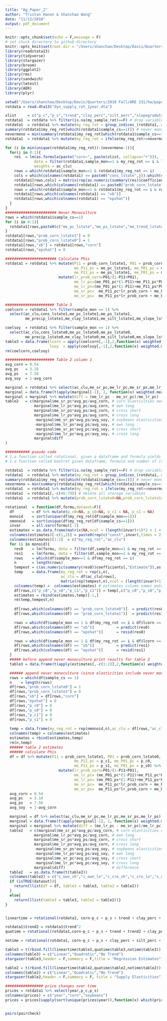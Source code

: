 ```yaml
---
title: "Ag_Paper_2"
author: "Tristan Hanon & Shanchao Wang"
date: "11/12/2018"
output: pdf_document
---
```


```r
knitr::opts_chunk$set(echo = F,message = F)
# set chuck directory to github directory 
knitr::opts_knit$set(root.dir = "/Users/shanchao/Desktop/Davis/Quarters/2018 Fall/ARE 231/hw/Ag_Paper_2")
library(readstata13)
library(tidyverse)
library(stargazer)
library(broom)
library(ggplot2)
library(rms)
library(sandwich)
library(lmtest)
library(AER)
library(plyr)
```

```r
setwd("/Users/shanchao/Desktop/Davis/Quarters/2018 Fall/ARE 231/hw/paper2/aau024_Supplementary_Data/Crop Supply Dynamics/")
rotdata = read.dta13("dyn_supply_rot_1year.dta")
```

```r
xlist     = c("p_c","p_s","trend","clay_perc","silt_perc","slopegradwta","precip0405_binary","irr_share")
rotdata1  = rotdata %>% filter(is.na(my_sample_rot)==F) # drop variable with NA my_sample_rot
rotdata1  = rotdata1 %>% mutate(my_reg_rot = group_indices_(rotdata1,.dots = c("my_sample_rot","my_mlra"))) # create my_reg_rot
summary(rotdata1$my_reg_rot[which(rotdata1$sample_cs==1)]) # never monoculture sample indices from 25 to 48
nevermono = min(summary(rotdata1$my_reg_rot[which(rotdata1$sample_cs==1)])) 
rotdata1  = rotdata1 %>% mutate(my_reg_rot = ifelse(my_reg_rot>=nevermono,nevermono,my_reg_rot)) # change never monoculture to 25

for (i in min(unique(rotdata1$my_reg_rot)):(nevermono-1)){
  for(j in 0:1){
    res  = lm(as.formula(paste("corn~", paste(xlist, collapse="+"))),
             data = filter(rotdata1,sample_mon==1 & my_reg_rot == i & lcorn== j),
             weights = ac_clu)
    rows = which(rotdata1$sample_mon==1 & rotdata1$my_reg_rot == i)
    cols = which(colnames(rotdata1) == paste0("cons_lstate",j)):which(colnames(rotdata1) == paste0("me_irr_lstate",j))
    rotdata1[rows,cols] = matrix(rep(as.numeric(summary(res)$coefficients[,"Estimate"]),length(rows)),nrow = length(rows),byrow = T) # fill in estimates for equation (14) and (15)
    rotdata1[rows,which(colnames(rotdata1) == paste0("prob_corn_lstate",j))]  = predict(res,rotdata1[rows,])
    rows = which(rotdata1$sample_mon==1 & rotdata1$my_reg_rot == i & rotdata1$lcorn == j)
    rotdata1[rows,which(colnames(rotdata1) == "xb")]                          = predict(res)
    rotdata1[rows,which(colnames(rotdata1) == "epshat")]                      = resid(res)
  }
}
####################### Never Monoculture
rows = which(rotdata1$sample_cs==1)
for (i in 0:1){
  rotdata1[rows,paste0(c("me_pc_lstate","me_ps_lstate","me_trend_lstate"),i)] = 0
}
rotdata1[rows,"prob_corn_lstate1"] = 0
rotdata1[rows,"prob_corn_lstate0"] = 1
rotdata1[rows,"xb"] = rotdata1[rows,"corn"]
rotdata1[rows,"epshat"] = 0

####################### Calculate Phis
rotdata1 = rotdata1 %>% mutate(P11 = prob_corn_lstate1, P01 = prob_corn_lstate0,
                               me_P11_pc = me_pc_lstate1, me_P01_pc = me_pc_lstate0,
                               me_P11_ps = me_ps_lstate1, me_P01_ps = me_ps_lstate0) %>%
                        mutate(lr_prob_corn=P01/(1-P11+P01),
                               me_lr_pc=(me_P01_pc*(1-P11)+me_P11_pc*P01)/(1-P11+P01)^2,
                               me_lr_ps=(me_P01_ps*(1-P11)+me_P11_ps*P01)/(1-P11+P01)^2,
                               me_sr_pc=  me_P11_pc*lr_prob_corn + me_P01_pc*(1-lr_prob_corn),
                               me_sr_ps=  me_P11_ps*lr_prob_corn + me_P01_ps*(1-lr_prob_corn))

###################### Table 3
coelcorn = rotdata1 %>% filter(sample_mon == 1) %>%
  select(ac_clu,cons_lstate1,me_pc_lstate1,me_ps_lstate1,
         me_precip_lstate1,me_clay_lstate1,me_silt_lstate1,me_slope_lstate1,me_trend_lstate1,me_irr_lstate1)

coelsoy  = rotdata1 %>% filter(sample_mon == 1) %>%
  select(ac_clu,cons_lstate0,me_pc_lstate0,me_ps_lstate0,
         me_precip_lstate0,me_clay_lstate0,me_silt_lstate0,me_slope_lstate0,me_trend_lstate0,me_irr_lstate0)
table3 = data.frame(lcorn = apply(coelcorn[,-1],2,function(x) weighted.mean(x,w = coelcorn$ac_clu)),
                    lsoy  = apply(coelsoy[,-1],2,function(x) weighted.mean(x,w = coelsoy$ac_clu)))
rm(coelcorn,coelsoy)

###################### Table 2 column 1
avg_corn = 0.54
avg_pc   = 3.18
avg_ps   = 7.56
avg_soy  = 1-avg_corn

marginal = rotdata1 %>% select(ac_clu,me_sr_pc,me_lr_pc,me_sr_ps,me_lr_ps)
marginal = data.frame(t(apply(marginal[-1], 2, function(x) weighted.mean(x,w=marginal$ac_clu))))
marginal = marginal %>% mutate(diff = (me_lr_pc - me_sr_pc)/me_lr_pc)
table2   = c(marginal$me_sr_pc*avg_pc/avg_corn, # corn elasticities own short
             marginal$me_lr_pc*avg_pc/avg_corn, # own long
             marginal$me_sr_ps*avg_ps/avg_corn, # cross short
             marginal$me_lr_ps*avg_ps/avg_corn, # cross long
             -marginal$me_sr_ps*avg_ps/avg_soy, # soybeans elasticities own short
             -marginal$me_lr_ps*avg_ps/avg_soy, # own long
             -marginal$me_sr_pc*avg_pc/avg_soy, # cross short
             -marginal$me_lr_pc*avg_pc/avg_soy, # cross long
             marginal$diff
)
```

```r
########### pseudo code 
# 1.a function called rotational, given a dataframe and formula yields table3 and table 2 col1 results and choose to return data with xb and epshat.
# 2.a function called bootrot given dataframe, formula and number of iterations, first pass dataframe and formula to rotational (dataout = T) once. Then using returned dataframe from step 1, get a new dataframe with dependent variable wildy. save the first results as well as the results from iteration.

rotdata1  = rotdata %>% filter(is.na(my_sample_rot)==F) # drop variable with NA my_sample_rot
rotdata1  = rotdata1 %>% mutate(my_reg_rot = group_indices_(rotdata1,.dots = c("my_sample_rot","my_mlra"))) # create my_reg_rot
summary(rotdata1$my_reg_rot[which(rotdata1$sample_cs==1)]) # never monoculture sample indices from 25 to 48
nevermono = min(summary(rotdata1$my_reg_rot[which(rotdata1$sample_cs==1)])) 
rotdata1  = rotdata1 %>% mutate(my_reg_rot = ifelse(my_reg_rot>=nevermono,nevermono,my_reg_rot)) # change never monoculture to 25
rotdata1  = rotdata1[,-c(46:79)] # delete all storage variables
rotdata1  = rotdata1 %>% mutate(prob_corn_lstate0=NA,prob_corn_lstate1=NA)

rotational  = function(df,formu,dataout=F){
  df        = df %>% mutate(p_c0=NA, p_s0=NA, p_c1 = NA, p_s1 = NA)
  monoid    = sort(unique(df$my_reg_rot[df$sample_mon==1]))
  nmonoid   = sort(unique(df$my_reg_rot[df$sample_cs==1]))
  invar     = all.vars(formu)[-1]
  estimates = as.data.frame(matrix(NA,ncol = (length(invar)+1)*2 + 1 + 1)) # estimates + weights + my_reg_rot
  colnames(estimates)[-c(1,2)] = paste0(rep(c("const",invar),times = 2),rep(c(0,1),each = length(invar)+1))
  colnames(estimates)[1:2]  = c("my_reg_rot","ac_clu")
  for (i in monoid){
    res0    = lm(formu, data = filter(df,sample_mon==1 & my_reg_rot == i & lcorn== 0), weights = ac_clu)
    res1    = lm(formu, data = filter(df,sample_mon==1 & my_reg_rot == i & lcorn== 1), weights = ac_clu)
    rows    = which(df$sample_mon==1 & df$my_reg_rot == i)
    n       = length(rows)
    tempest = c(as.numeric(summary(res0)$coefficients[,"Estimate"]),as.numeric(summary(res1)$coefficients[,"Estimate"]))
    temp    = data.frame(my_reg_rot = rep(i,n),
                         ac_clu = df$ac_clu[rows],
                         matrix(rep(tempest,n),ncol = (length(invar)+1)*2,nrow = n ,byrow = T))
    colnames(temp) =  colnames(estimates) # estimates column names match in order to append
    df[rows,c("p_c0","p_s0","p_c1","p_s1")] = temp[,c("p_c0","p_s0","p_c1","p_s1")] # store to use in table 2
    estimates = rbind(estimates,temp)[-1,]
    rm(temp,tempest,n)
    
    df[rows,which(colnames(df) == "prob_corn_lstate0")]  = predict(res0,df[rows,])
    df[rows,which(colnames(df) == "prob_corn_lstate1")]  = predict(res1,df[rows,])

    rows = which(df$sample_mon == 1 & df$my_reg_rot == i & df$lcorn == 0)
    df[rows,which(colnames(df) == "xb")]          = predict(res0)
    df[rows,which(colnames(df) == "epshat")]      = resid(res0)

    rows = which(df$sample_mon == 1 & df$my_reg_rot == i & df$lcorn == 1)
    df[rows,which(colnames(df) == "xb")]          = predict(res1)
    df[rows,which(colnames(df) == "epshat")]      = resid(res1)
  }
  ##### before append never monoculture print results for table 3
  table3 = data.frame(t(apply(estimates[,-c(1:2)],2,function(x) weighted.mean(x,w = estimates$ac_clu))))

  ###### append never monoculture (since elasticities include never monomculture)
  rows = which(df$sample_cs == 1)
  n    = length(rows)
  df[rows,"prob_corn_lstate0"] = 1
  df[rows,"prob_corn_lstate1"] = 0
  df[rows,"xb"] = df[rows,"corn"]
  df[rows,"epshat"] = 0
  df[rows,"p_c0"] = 0
  df[rows,"p_s0"] = 0
  df[rows,"p_c1"] = 0
  df[rows,"p_s1"] = 0
  
  temp = data.frame(my_reg_rot = rep(nmonoid,n),ac_clu = df[rows,"ac_clu"],matrix(0,nrow = n,ncol = (length(invar)+1)*2))
  colnames(temp) = colnames(estimates)
  estimates = rbind(estimates,temp)
  rm(n,temp)
  ###### table 2 estimates
  ###### calculate Phis
  df = df %>% mutate(P11 = prob_corn_lstate1, P01 = prob_corn_lstate0,
                               me_P11_pc = p_c1, me_P01_pc = p_c0,
                               me_P11_ps = p_s1, me_P01_ps = p_s0) %>%
                        mutate(lr_prob_corn=P01/(1-P11+P01),
                               me_lr_pc= (me_P01_pc*(1-P11)+me_P11_pc*P01)/(1-P11+P01)^2,
                               me_lr_ps= (me_P01_ps*(1-P11)+me_P11_ps*P01)/(1-P11+P01)^2,
                               me_sr_pc=  me_P11_pc*lr_prob_corn + me_P01_pc*(1-lr_prob_corn),
                               me_sr_ps=  me_P11_ps*lr_prob_corn + me_P01_ps*(1-lr_prob_corn))
  avg_corn = 0.54
  avg_pc   = 3.18
  avg_ps   = 7.56
  avg_soy  = 1-avg_corn

  marginal = df %>% select(ac_clu,me_sr_pc,me_lr_pc,me_sr_ps,me_lr_ps)
  marginal = data.frame(t(apply(marginal[-1], 2, function(x) weighted.mean(x,w=marginal$ac_clu))))
  marginal = marginal %>% mutate(diff = (me_lr_pc - me_sr_pc)/me_lr_pc)
  table2   = c(marginal$me_sr_pc*avg_pc/avg_corn, # corn elasticities own short
             marginal$me_lr_pc*avg_pc/avg_corn, # own long
             marginal$me_sr_ps*avg_ps/avg_corn, # cross short
             marginal$me_lr_ps*avg_ps/avg_corn, # cross long
             -marginal$me_sr_ps*avg_ps/avg_soy, # soybeans elasticities own short
             -marginal$me_lr_ps*avg_ps/avg_soy, # own long
             -marginal$me_sr_pc*avg_pc/avg_soy, # cross short
             -marginal$me_lr_pc*avg_pc/avg_soy, # cross long
             marginal$diff)                     # difference
  table2   = as.data.frame(t(table2))
  colnames(table2) = c("c_own_sh","c_own_lo","c_cro_sh","c_cro_lo","s_own_sh","s_own_lo","s_cro_sh","s_cro_lo","diff")
  if (isTRUE(dataout)){
    return(llist(df = df, table3 = table3, table2 = table2))
  }
  else{
    return(llist(table3 = table3, table2 = table2))}
}


lineartime = rotational(rotdata1, corn~p_c + p_s + trend + clay_perc + silt_perc + slopegradwta + precip0405_binary + irr_share,dataout = F)

rotdata1$trend2 = rotdata1$trend^2
quatime = rotational(rotdata1,corn~p_c + p_s + trend + trend2 + clay_perc + silt_perc + slopegradwta + precip0405_binary + irr_share,dataout = F)

notime = rotational(rotdata1, corn~p_c + p_s + clay_perc + silt_perc + slopegradwta + precip0405_binary + irr_share,dataout = F)

table3 = t(rbind.fill(lineartime$table3,quatime$table3,notime$table3))
colnames(table3) = c("Linear","Quadratic","No Trend")
stargazer(table3,header = F,summary = F,title = "Regression Estimates")

table2 = t(rbind.fill(lineartime$table2,quatime$table2,notime$table2))
colnames(table2) = c("Linear","Quadratic","No Trend")
stargazer(table2,header = F,summary = F, title = "Supply Elasticities")

################# price changes over time 
prices = rotdata1 %>% select(year,p_c,p_s)
colnames(prices) = c("year","corn","soybeans")
prices = prices[sapply(sort(unique(prices$year)),function(x) which(prices$year==x)[1]),]


pairs(paircheck)
```
























